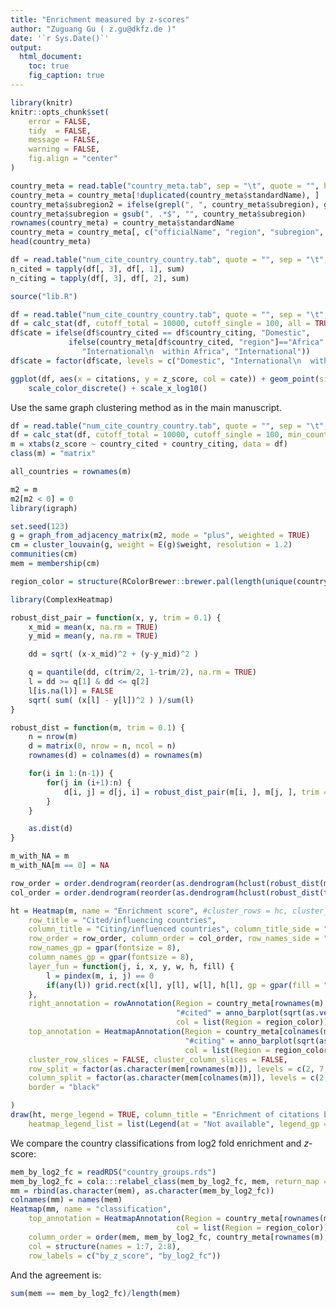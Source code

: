 ```yaml
---
title: "Enrichment measured by z-scores"
author: "Zuguang Gu ( z.gu@dkfz.de )"
date: '`r Sys.Date()`'
output: 
  html_document:
    toc: true
    fig_caption: true
---
```


```r
library(knitr)
knitr::opts_chunk$set(
    error = FALSE,
    tidy  = FALSE,
    message = FALSE,
    warning = FALSE,
    fig.align = "center"
)
```



```r

country_meta = read.table("country_meta.tab", sep = "\t", quote = "", header = TRUE)
country_meta = country_meta[!duplicated(country_meta$standardName), ]
country_meta$subregion2 = ifelse(grepl(", ", country_meta$subregion), gsub("^.*, ", "", country_meta$subregion), NA)
country_meta$subregion = gsub(", .*$", "", country_meta$subregion)
rownames(country_meta) = country_meta$standardName
country_meta = country_meta[, c("officialName", "region", "subregion", "subregion2")]
head(country_meta)

df = read.table("num_cite_country_country.tab", quote = "", sep = "\t", header = TRUE)
n_cited = tapply(df[, 3], df[, 1], sum)
n_citing = tapply(df[, 3], df[, 2], sum)

source("lib.R")

df = read.table("num_cite_country_country.tab", quote = "", sep = "\t", header = TRUE)
df = calc_stat(df, cutoff_total = 10000, cutoff_single = 100, all = TRUE)
df$cate = ifelse(df$country_cited == df$country_citing, "Domestic", 
	         ifelse(country_meta[df$country_cited, "region"]=="Africa" & country_meta[df$country_citing, "region"]== "Africa", 
	         	"International\n  within Africa", "International"))
df$cate = factor(df$cate, levels = c("Domestic", "International\n  within Africa", "International"))
```


```r
ggplot(df, aes(x = citations, y = z_score, col = cate)) + geom_point(size = 0.5) +
    scale_color_discrete() + scale_x_log10()
```

Use the same graph clustering method as in the main manuscript.

```r
df = read.table("num_cite_country_country.tab", quote = "", sep = "\t", header = TRUE)
df = calc_stat(df, cutoff_total = 10000, cutoff_single = 100, min_country = 25, all = FALSE)
m = xtabs(z_score ~ country_cited + country_citing, data = df)
class(m) = "matrix"

all_countries = rownames(m)

m2 = m
m2[m2 < 0] = 0
library(igraph)

set.seed(123)
g = graph_from_adjacency_matrix(m2, mode = "plus", weighted = TRUE)
cm = cluster_louvain(g, weight = E(g)$weight, resolution = 1.2)
communities(cm)
mem = membership(cm)

region_color = structure(RColorBrewer::brewer.pal(length(unique(country_meta$region)), "Set3"), names = unique(country_meta$region))

library(ComplexHeatmap)

robust_dist_pair = function(x, y, trim = 0.1) {
	x_mid = mean(x, na.rm = TRUE)
	y_mid = mean(y, na.rm = TRUE)

	dd = sqrt( (x-x_mid)^2 + (y-y_mid)^2 )

	q = quantile(dd, c(trim/2, 1-trim/2), na.rm = TRUE)
	l = dd >= q[1] & dd <= q[2]
	l[is.na(l)] = FALSE
	sqrt( sum( (x[l] - y[l])^2 ) )/sum(l)
}

robust_dist = function(m, trim = 0.1) {
	n = nrow(m)
	d = matrix(0, nrow = n, ncol = n)
	rownames(d) = colnames(d) = rownames(m)

	for(i in 1:(n-1)) {
		for(j in (i+1):n) {
			d[i, j] = d[j, i] = robust_dist_pair(m[i, ], m[j, ], trim = trim)
		}
	}

	as.dist(d)
}

m_with_NA = m
m_with_NA[m == 0] = NA

row_order = order.dendrogram(reorder(as.dendrogram(hclust(robust_dist(m_with_NA))), -rowMeans(m_with_NA, na.rm = TRUE)))
col_order = order.dendrogram(reorder(as.dendrogram(hclust(robust_dist(t(m_with_NA)))), -colMeans(m_with_NA, na.rm = TRUE)))

ht = Heatmap(m, name = "Enrichment score", #cluster_rows = hc, cluster_columns = hc,
	row_title = "Cited/influencing countries",
	column_title = "Citing/influenced countries", column_title_side = "bottom",
	row_order = row_order, column_order = col_order, row_names_side = "left",
	row_names_gp = gpar(fontsize = 8),
	column_names_gp = gpar(fontsize = 8),
	layer_fun = function(j, i, x, y, w, h, fill) {
		l = pindex(m, i, j) == 0
		if(any(l)) grid.rect(x[l], y[l], w[l], h[l], gp = gpar(fill = "#DDDDDD", col = "#DDDDDD"))
	},
	right_annotation = rowAnnotation(Region = country_meta[rownames(m), "region"], 
		                             "#cited" = anno_barplot(sqrt(as.vector(n_cited[rownames(m)])), ylim = c(0, 8000), axis_param = list(at = c(0,2000,4000,6000,8000), labels = c("0", "4M", "16M", "36M", "64M"))),
		                             col = list(Region = region_color)),
	top_annotation = HeatmapAnnotation(Region = country_meta[colnames(m), "region"], 
		                               "#citing" = anno_barplot(sqrt(as.vector(n_citing[colnames(m)])), ylim = c(0, 8000), axis_param = list(at = c(0,2000,4000,6000,8000), labels = c("0", "4M", "16M", "36M", "64M"))),
		                               col = list(Region = region_color)),
	cluster_row_slices = FALSE, cluster_column_slices = FALSE,
	row_split = factor(as.character(mem[rownames(m)]), levels = c(2, 7, 3, 5, 6, 1, 4)),
	column_split = factor(as.character(mem[colnames(m)]), levels = c(2, 7, 3, 5, 6, 1, 4)),
	border = "black"

)
draw(ht, merge_legend = TRUE, column_title = "Enrichment of citations between countries",
	heatmap_legend_list = list(Legend(at = "Not available", legend_gp = gpar(fill = "#DDDDDD"))))
```

We compare the country classifications from log2 fold enrichment and _z_-score:

```r
mem_by_log2_fc = readRDS("country_groups.rds")
mem_by_log2_fc = cola:::relabel_class(mem_by_log2_fc, mem, return_map = FALSE)
mm = rbind(as.character(mem), as.character(mem_by_log2_fc))
colnames(mm) = names(mem)
Heatmap(mm, name = "classification",
	top_annotation = HeatmapAnnotation(Region = country_meta[rownames(m), "region"], 
		                             col = list(Region = region_color)),
	column_order = order(mem, mem_by_log2_fc, country_meta[rownames(m), "region"]),
	col = structure(names = 1:7, 2:8),
	row_labels = c("by_z_score", "by_log2_fc"))
```

And the agreement is:

```r
sum(mem == mem_by_log2_fc)/length(mem)
```


<br>
<br>
<br>
<br>
<br>
<br>
<br>
<br>
<br>







